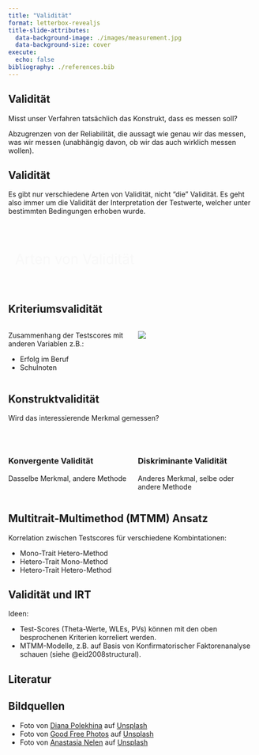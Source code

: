 ```yaml
---
title: "Validität"
format: letterbox-revealjs
title-slide-attributes:
  data-background-image: ./images/measurement.jpg
  data-background-size: cover
execute:
  echo: false
bibliography: ./references.bib
---
```


## Validität
Misst unser Verfahren tatsächlich das Konstrukt, dass es messen soll?

:::{.callout-note}
Abzugrenzen von der Reliabilität, die aussagt wie genau wir das messen, was wir messen (unabhängig davon, ob wir das auch wirklich messen wollen). 
:::

## Validität
Es gibt nur verschiedene Arten von Validität, nicht "die" Validität. Es geht also immer um die Validität der Interpretation der Testwerte, welcher unter bestimmten Bedingungen erhoben wurde. 

## {background-image="images/validator.jpg" background-size="1250px"}

::: {.absolute left="-5%" bottom="-5%" style="font-size:2em; padding: 0.5em 0.5em; background-color: rgba(248, 248, 248, 0); backdrop-filter: blur(0px); box-shadow: 0 0 1rem 0 rgba(255, 255, 255, 0); border-radius: 5px; color:#F8F8F8;"}

Arten von Validität
:::


## Kriteriumsvalidität 

:::{.columns}
::::{.column width="50%"}
Zusammenhang der Testscores mit anderen Variablen z.B.:

- Erfolg im Beruf
- Schulnoten 

::::

::::{.column width="50%"}
![](./images/graduation.jpg){.image-right}

::::
:::

## Konstruktvalidität

Wird das interessierende Merkmal gemessen?

\

:::{.columns}
::::{.column width="50%"}

### Konvergente Validität

::: {.fragment .fade-in}

[Dasselbe]{.highlight} Merkmal, [andere]{.highlight} Methode

:::

::::

::::{.column width="50%"}

### Diskriminante Validität

::: {.fragment .fade-in}

[Anderes]{.highlight} Merkmal, [selbe oder andere]{.highlight} Methode

:::

::::

:::

## Multitrait-Multimethod (MTMM) Ansatz 
Korrelation zwischen Testscores für verschiedene Kombintationen:

- Mono-Trait Hetero-Method
- Hetero-Trait Mono-Method
- Hetero-Trait Hetero-Method



## Validität und IRT
Ideen:

- Test-Scores (Theta-Werte, WLEs, PVs) können mit den oben besprochenen Kriterien korreliert werden.  
- MTMM-Modelle, z.B. auf Basis von Konfirmatorischer Faktorenanalyse schauen (siehe @eid2008structural). 

## Literatur

::: {#refs}

:::

## Bildquellen
- Foto von <a href="https://unsplash.com/de/@diana_pole?utm_content=creditCopyText&utm_medium=referral&utm_source=unsplash">Diana Polekhina</a> auf <a href="https://unsplash.com/de/fotos/silberne-und-schwarze-halskette-auf-gelbem-textil-iUfusOthmgQ?utm_content=creditCopyText&utm_medium=referral&utm_source=unsplash">Unsplash</a>
- Foto von <a href="https://unsplash.com/de/@goodfreephoto_com?utm_content=creditCopyText&utm_medium=referral&utm_source=unsplash">Good Free Photos</a> auf <a href="https://unsplash.com/de/fotos/luftaufnahme-von-absolventen-mit-huten-YZsvNs2GCPU?utm_content=creditCopyText&utm_medium=referral&utm_source=unsplash">Unsplash</a>
- Foto von <a href="https://unsplash.com/de/@mnelen?utm_content=creditCopyText&utm_medium=referral&utm_source=unsplash">Anastasia Nelen</a> auf <a href="https://unsplash.com/de/fotos/ein-blauer-pfosten-mit-einer-person-im-hintergrund-OfHZYig9SQc?utm_content=creditCopyText&utm_medium=referral&utm_source=unsplash">Unsplash</a>
  
  
  
